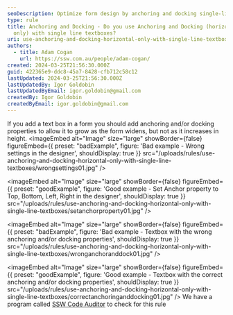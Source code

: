 ```yaml
---
seoDescription: Optimize form design by anchoring and docking single-line textboxes horizontally only to ensure proper resizing as forms widen.
type: rule
title: Anchoring and Docking - Do you use Anchoring and Docking (horizontal
  only) with single line textboxes?
uri: use-anchoring-and-docking-horizontal-only-with-single-line-textboxes
authors:
  - title: Adam Cogan
    url: https://ssw.com.au/people/adam-cogan/
created: 2024-03-25T21:56:30.000Z
guid: 422365e9-ddc8-45a7-8428-cfb712c58c12
lastUpdated: 2024-03-25T21:56:30.000Z
lastUpdatedBy: Igor Goldobin
lastUpdatedByEmail: igor.goldobin@gmail.com
createdBy: Igor Goldobin
createdByEmail: igor.goldobin@gmail.com
---
```


If you add a text box in a form you should add anchoring and/or docking properties to allow it to grow as the form widens, but not as it increases in height.
<imageEmbed
  alt="Image"
  size="large"
  showBorder={false}
  figureEmbed={{
    preset: "badExample",
    figure: 'Bad example - Wrong settings in the designer',
    shouldDisplay: true
  }}
  src="/uploads/rules/use-anchoring-and-docking-horizontal-only-with-single-line-textboxes/wrongsettings01.jpg"
/>

<imageEmbed
  alt="Image"
  size="large"
  showBorder={false}
  figureEmbed={{
    preset: "goodExample",
    figure: 'Good example - Set Anchor property to Top, Bottom, Left, Right in the designer',
    shouldDisplay: true
  }}
  src="/uploads/rules/use-anchoring-and-docking-horizontal-only-with-single-line-textboxes/setanchorproperty01.jpg"
/>

<imageEmbed
  alt="Image"
  size="large"
  showBorder={false}
  figureEmbed={{
    preset: "badExample",
    figure: 'Bad example - Textbox with the wrong anchoring and/or docking properties',
    shouldDisplay: true
  }}
  src="/uploads/rules/use-anchoring-and-docking-horizontal-only-with-single-line-textboxes/wronganchoranddock01.jpg"
/>

<imageEmbed
  alt="Image"
  size="large"
  showBorder={false}
  figureEmbed={{
    preset: "goodExample",
    figure: 'Good example - Textbox with the correct anchoring and/or docking properties',
    shouldDisplay: true
  }}
  src="/uploads/rules/use-anchoring-and-docking-horizontal-only-with-single-line-textboxes/correctanchoringanddocking01.jpg"
/>
We have a program called [SSW Code Auditor](http://www.ssw.com.au/ssw/CodeAuditor/) to check for this rule
